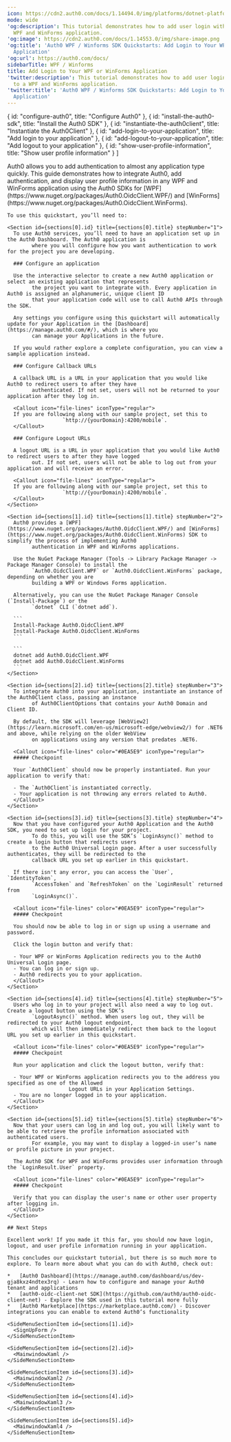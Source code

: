 ---
icon: https://cdn2.auth0.com/docs/1.14494.0/img/platforms/dotnet-platform.svg
mode: wide
'og:description': This tutorial demonstrates how to add user login with Auth0 to a
  WPF and WinForms application.
'og:image': https://cdn2.auth0.com/docs/1.14553.0/img/share-image.png
'og:title': 'Auth0 WPF / Winforms SDK Quickstarts: Add Login to Your WPF or WinForms
  Application'
'og:url': https://auth0.com/docs/
sidebarTitle: WPF / Winforms
title: Add Login to Your WPF or WinForms Application
'twitter:description': This tutorial demonstrates how to add user login with Auth0
  to a WPF and WinForms application.
'twitter:title': 'Auth0 WPF / Winforms SDK Quickstarts: Add Login to Your WPF or WinForms
  Application'
---

  { id: "configure-auth0", title: "Configure Auth0" },
  { id: "install-the-auth0-sdk", title: "Install the Auth0 SDK" },
  { id: "instantiate-the-auth0client", title: "Instantiate the Auth0Client" },
  { id: "add-login-to-your-application", title: "Add login to your application" },
  { id: "add-logout-to-your-application", title: "Add logout to your application" },
  { id: "show-user-profile-information", title: "Show user profile information" }
]

<Recipe>
  <Content>
    Auth0 allows you to add authentication to almost any application type quickly. This guide demonstrates how to
        integrate Auth0, add authentication, and display user profile information in any WPF and WinForms application using
        the Auth0 SDKs for [WPF](https://www.nuget.org/packages/Auth0.OidcClient.WPF/) and [WinForms](https://www.nuget.org/packages/Auth0.OidcClient.WinForms).

    To use this quickstart, you’ll need to:

    <Section id={sections[0].id} title={sections[0].title} stepNumber="1">
      To use Auth0 services, you’ll need to have an application set up in the Auth0 Dashboard. The Auth0 application is
            where you will configure how you want authentication to work for the project you are developing.

      ### Configure an application

      Use the interactive selector to create a new Auth0 application or select an existing application that represents
            the project you want to integrate with. Every application in Auth0 is assigned an alphanumeric, unique client ID
            that your application code will use to call Auth0 APIs through the SDK.

      Any settings you configure using this quickstart will automatically update for your Application in the [Dashboard](https://manage.auth0.com/#/), which is where you
            can manage your Applications in the future.

      If you would rather explore a complete configuration, you can view a sample application instead.

      ### Configure Callback URLs

      A callback URL is a URL in your application that you would like Auth0 to redirect users to after they have
            authenticated. If not set, users will not be returned to your application after they log in.

      <Callout icon="file-lines" iconType="regular">
      If you are following along with our sample project, set this to
                      `http://{yourDomain}:4200/mobile`.
      </Callout>

      ### Configure Logout URLs

      A logout URL is a URL in your application that you would like Auth0 to redirect users to after they have logged
            out. If not set, users will not be able to log out from your application and will receive an error.

      <Callout icon="file-lines" iconType="regular">
      If you are following along with our sample project, set this to
                      `http://{yourDomain}:4200/mobile`.
      </Callout>
    </Section>

    <Section id={sections[1].id} title={sections[1].title} stepNumber="2">
      Auth0 provides a [WPF](https://www.nuget.org/packages/Auth0.OidcClient.WPF/) and [WinForms](https://www.nuget.org/packages/Auth0.OidcClient.WinForms) SDK to simplify the process of implementing Auth0
            authentication in WPF and WinForms applications.

      Use the NuGet Package Manager (Tools -> Library Package Manager -> Package Manager Console) to install the
            `Auth0.OidcClient.WPF` or `Auth0.OidcClient.WinForms` package, depending on whether you are
            building a WPF or Windows Forms application.

      Alternatively, you can use the NuGet Package Manager Console (`Install-Package`) or the
            `dotnet` CLI (`dotnet add`).

      ```
      Install-Package Auth0.OidcClient.WPF
      Install-Package Auth0.OidcClient.WinForms
      ```

      ```
      dotnet add Auth0.OidcClient.WPF
      dotnet add Auth0.OidcClient.WinForms
      ```
    </Section>

    <Section id={sections[2].id} title={sections[2].title} stepNumber="3">
      To integrate Auth0 into your application, instantiate an instance of the Auth0Client class, passing an instance
            of Auth0ClientOptions that contains your Auth0 Domain and Client ID.

      By default, the SDK will leverage [WebView2](https://learn.microsoft.com/en-us/microsoft-edge/webview2/) for .NET6 and above, while relying on the older WebView
            on applications using any version that predates .NET6.

      <Callout icon="file-lines" color="#0EA5E9" iconType="regular">
      ##### Checkpoint

      Your `Auth0Client` should now be properly instantiated. Run your application to verify that:

      - The `Auth0Client`is instantiated correctly.
      - Your application is not throwing any errors related to Auth0.
      </Callout>
    </Section>

    <Section id={sections[3].id} title={sections[3].title} stepNumber="4">
      Now that you have configured your Auth0 Application and the Auth0 SDK, you need to set up login for your project.
            To do this, you will use the SDK’s `LoginAsync()` method to create a login button that redirects users
            to the Auth0 Universal Login page. After a user successfully authenticates, they will be redirected to the
            callback URL you set up earlier in this quickstart.

      If there isn't any error, you can access the `User`, `IdentityToken`,
            `AccessToken` and `RefreshToken` on the `LoginResult` returned from
            `LoginAsync()`.

      <Callout icon="file-lines" color="#0EA5E9" iconType="regular">
      ##### Checkpoint

      You should now be able to log in or sign up using a username and password.

      Click the login button and verify that:

      - Your WPF or WinForms Application redirects you to the Auth0 Universal Login page.
      - You can log in or sign up.
      - Auth0 redirects you to your application.
      </Callout>
    </Section>

    <Section id={sections[4].id} title={sections[4].title} stepNumber="5">
      Users who log in to your project will also need a way to log out. Create a logout button using the SDK’s
            `LogoutAsync()` method. When users log out, they will be redirected to your Auth0 logout endpoint,
            which will then immediately redirect them back to the logout URL you set up earlier in this quickstart.

      <Callout icon="file-lines" color="#0EA5E9" iconType="regular">
      ##### Checkpoint

      Run your application and click the logout button, verify that:

      - Your WPF or WinForms application redirects you to the address you specified as one of the Allowed
                        Logout URLs in your Application Settings.
      - You are no longer logged in to your application.
      </Callout>
    </Section>

    <Section id={sections[5].id} title={sections[5].title} stepNumber="6">
      Now that your users can log in and log out, you will likely want to be able to retrieve the profile information associated with authenticated users.
            For example, you may want to display a logged-in user’s name or profile picture in your project.

      The Auth0 SDK for WPF and WinForms provides user information through the `LoginResult.User` property.

      <Callout icon="file-lines" color="#0EA5E9" iconType="regular">
      ##### Checkpoint

      Verify that you can display the user's name or other user property after logging in.
      </Callout>
    </Section>

    ## Next Steps

    Excellent work! If you made it this far, you should now have login, logout, and user profile information running in your application.

    This concludes our quickstart tutorial, but there is so much more to explore. To learn more about what you can do with Auth0, check out:

    *   [Auth0 Dashboard](https://manage.auth0.com/dashboard/us/dev-gja8kxz4ndtex3rq) - Learn how to configure and manage your Auth0 tenant and applications
    *   [auth0-oidc-client-net SDK](https://github.com/auth0/auth0-oidc-client-net) - Explore the SDK used in this tutorial more fully
    *   [Auth0 Marketplace](https://marketplace.auth0.com/) - Discover integrations you can enable to extend Auth0’s functionality
  </Content>

  <SideMenu sections={sections}>
    <SideMenuSectionItem id={sections[0].id}>
      <SignUpForm />
    </SideMenuSectionItem>

    <SideMenuSectionItem id={sections[1].id}>
      <SignUpForm />
    </SideMenuSectionItem>

    <SideMenuSectionItem id={sections[2].id}>
      <MainwindowXaml />
    </SideMenuSectionItem>

    <SideMenuSectionItem id={sections[3].id}>
      <MainwindowXaml2 />
    </SideMenuSectionItem>

    <SideMenuSectionItem id={sections[4].id}>
      <MainwindowXaml3 />
    </SideMenuSectionItem>

    <SideMenuSectionItem id={sections[5].id}>
      <MainwindowXaml4 />
    </SideMenuSectionItem>

  </SideMenu>
</Recipe>
